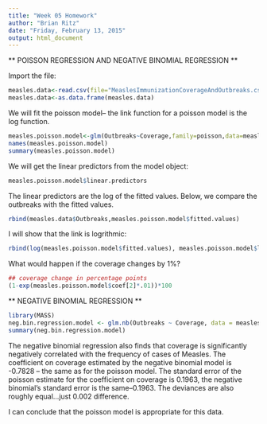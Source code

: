 ---
title: "Week 05 Homework"
author: "Brian Ritz"
date: "Friday, February 13, 2015"
output: html_document
---

** POISSON REGRESSION AND NEGATIVE BINOMIAL REGRESSION **

Import the file:
```{r}
measles.data<-read.csv(file="MeaslesImmunizationCoverageAndOutbreaks.csv")
measles.data<-as.data.frame(measles.data)
```

We will fit the poisson model-- the link function for a poisson model is the log function.

```{r, echo=FALSE}
measles.poisson.model<-glm(Outbreaks~Coverage,family=poisson,data=measles.data)
names(measles.poisson.model)
summary(measles.poisson.model)
```

We will get the linear predictors from the model object:

```{r}
measles.poisson.model$linear.predictors
```

The linear predictors are the log of the fitted values. Below, we compare the outbreaks with the fitted values.
```{r}
rbind(measles.data$Outbreaks,measles.poisson.model$fitted.values)
```

I will show that the link is logrithmic:

```{r}
rbind(log(measles.poisson.model$fitted.values), measles.poisson.model$linear.predictors)
```

What would happen if the coverage changes by 1%?
```{r}
## coverage change in percentage points
(1-exp(measles.poisson.model$coef[2]*.01))*100
```

** NEGATIVE BINOMIAL REGRESSION **

```{r}
library(MASS)
neg.bin.regression.model <- glm.nb(Outbreaks ~ Coverage, data = measles.data, init.theta = 2934552)
summary(neg.bin.regression.model)
```

The negative binomial regression also finds that coverage is significantly negatively correlated with the frequency of cases of Measles. The coefficient on coverage estimated by the negative binomial model is  -0.7828 -- the same as for the poisson model. The standard error of the poisson estimate for the coefficient on coverage is 0.1963, the negative binomial's standard error is the same--0.1963. The deviances are also roughly equal...just 0.002 difference.

I can conclude that the poisson model is appropriate for this data.
